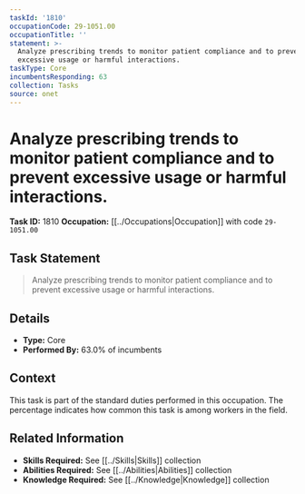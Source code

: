 ```yaml
---
taskId: '1810'
occupationCode: 29-1051.00
occupationTitle: ''
statement: >-
  Analyze prescribing trends to monitor patient compliance and to prevent
  excessive usage or harmful interactions.
taskType: Core
incumbentsResponding: 63
collection: Tasks
source: onet
---
```

# Analyze prescribing trends to monitor patient compliance and to prevent excessive usage or harmful interactions.

**Task ID:** 1810
**Occupation:** [[../Occupations|Occupation]] with code `29-1051.00`

## Task Statement

> Analyze prescribing trends to monitor patient compliance and to prevent excessive usage or harmful interactions.

## Details

- **Type:** Core
- **Performed By:** 63.0% of incumbents

## Context

This task is part of the standard duties performed in this occupation. The percentage indicates how common this task is among workers in the field.

## Related Information

- **Skills Required:** See [[../Skills|Skills]] collection
- **Abilities Required:** See [[../Abilities|Abilities]] collection
- **Knowledge Required:** See [[../Knowledge|Knowledge]] collection
